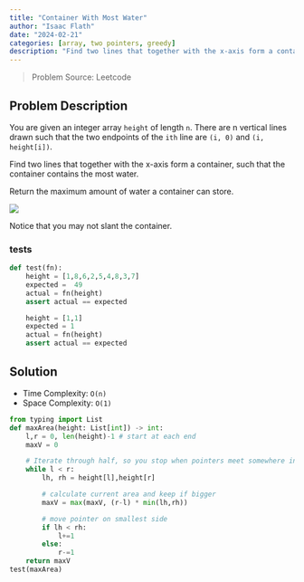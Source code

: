 ---
title: "Container With Most Water"
author: "Isaac Flath"
date: "2024-02-21"
categories: [array, two pointers, greedy]
description: "Find two lines that together with the x-axis form a container, such that the container contains the most water."
---

> Problem Source: Leetcode

## Problem Description

You are given an integer array `height` of length `n`. There are n vertical lines drawn such that the two endpoints of the `ith` line are `(i, 0)` and `(i, height[i])`.

Find two lines that together with the x-axis form a container, such that the container contains the most water.

Return the maximum amount of water a container can store.

![](paste-1.png)

Notice that you may not slant the container.

### tests

```{python}
def test(fn):
    height = [1,8,6,2,5,4,8,3,7]
    expected =  49
    actual = fn(height)
    assert actual == expected 

    height = [1,1]
    expected = 1
    actual = fn(height)
    assert actual == expected 

```

## Solution

-   Time Complexity: `O(n)`
-   Space Complexity: `O(1)`

```{python}
from typing import List
def maxArea(height: List[int]) -> int:
    l,r = 0, len(height)-1 # start at each end
    maxV = 0

    # Iterate through half, so you stop when pointers meet somewhere in middle
    while l < r:
        lh, rh = height[l],height[r]

        # calculate current area and keep if bigger
        maxV = max(maxV, (r-l) * min(lh,rh))

        # move pointer on smallest side
        if lh < rh:
            l+=1
        else:
            r-=1
    return maxV
test(maxArea)
```